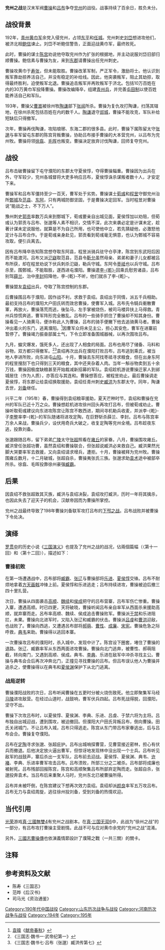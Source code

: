 {{noteTA
|1=呂布
}}
{{Infobox Military Conflict
|conflict=兖州之戰
|partof=[[东汉末年群雄割据|东汉末年群雄割据]]战事
|image=
|caption=
|date=西元194-195年
|place=兖州 （今[[山东省|山东省]]西南部和[[河南省|河南省]]东部）
|casus=
|territory=
|result=胜负未分，吕布撤退
|combatant1=[[曹操|曹操]]<br>[[袁绍|袁绍]]
|combatant2=[[吕布|吕布]]<br>[[陈宫|陈宫]]<br>[[张邈|张邈]]
|commander1=曹操<br>袁绍<br>[[荀彧|荀彧]]<br>[[程昱|程昱]]<br>[[典韦|典韦]]<br>[[夏侯惇|夏侯惇]]<br>[[靳允|靳允]]<br>[[枣祗|枣祗]]<br>[[曹洪|曹洪]]<br>[[乐进|乐进]]<br>[[于禁|于禁]]<br>[[李整|李整]]
|commander2=吕布<br>陈宫<br>张邈<br>[[氾嶷|氾嶷]]{{KIA}}<br>[[张超_(东平)|张超]]{{KIA}}<br>[[薛兰|薛兰]]{{KIA}}<br>[[李封|李封]]{{KIA}}
|strength1=
|strength2=万余人
|casualties1=
|casualties2=
}}

'''兖州之战'''是汉末军阀[[曹操|曹操]]和[[吕布|吕布]]争夺[[兖州|兖州]]的战役。战事持续了百余日，胜负未分。

== 战役背景 ==
192年，[[青州|青州]][[黄巾军|黄巾军]]余党入侵兖州，占领[[东平|东平]]和[[任城|任城]]。兖州刺史[[刘岱_(兖州刺史)|刘岱]]想进攻他们，被济北相[[鲍信|鲍信]]谏止。刘岱不听鲍信警告，正面迎战黄巾军，最终败死。

此时，曹操的谋士[[陈宫|陈宫]]劝说他夺取兖州作为扩张的根据地，并主动说服刘岱旧部归顺曹操。鲍信素与曹操为友，来到[[东郡|东郡]]请曹操出任兖州刺史。

曹操攻黄巾于[[寿张|寿张]]，但未能取胜。曹操改革军制，严正军令，激励将士。他认识到叛军靠劫掠养活自己，并没有稳定的补给线。因此，他突袭叛军，阻止其劫掠，取得最终胜利，迫使叛军北退。曹操追击叛军并再败叛军于济北。包括10万百姓在内的30万黄巾军投降曹操。曹操改编降卒，组建[[青州兵|青州兵]]，并完善[[屯田制|屯田制]]以使百姓能养活自己和军队。

193年，曹操父[[曹嵩|曹嵩]]被徐州牧[[陶谦|陶谦]]部下[[张闿_(东汉)|张闿]]所杀。曹操为复仇攻打陶谦，扫荡其辖地，在徐州杀死包括百姓在内的数千人。[[陶谦|陶谦]]退守[[郯城|郯城]]，曹操不能攻克，军队补给短缺后只得撤军。

次年，曹操再伐陶谦，攻陷琅琊、东海二郡的很多县。此时，曹操下属陈留太守[[张邈|张邈]]与率军留屯东郡的陈宫背叛曹操，协助吕布接手曹操的大本营兖州，以吕布为兖州牧。曹操将领[[徐翕|徐翕]]、[[毛晖|毛晖]]也叛变。曹操决定放弃讨伐陶谦，回师复夺兖州。

== 战役 ==
吕布击破曹操留下屯守濮阳的东郡太守夏侯惇，夺得曹操辎重。曹操因为出兵在外，守军较少，兖州各城督将大吏多响应吕布，夏侯惇诛杀谋叛者数十人，才安定下来。

曹操军和吕布军僵持至少一百天，曹军处于劣势。曹操谋士[[荀彧|荀彧]]和[[程昱|程昱]]守御兖州治所[[鄄城|鄄城]]及[[范县|范县]]、[[东阿|东阿]]，只有两城防御坚固，于是曹操决定回军。当时程昱对曹操说“能战之士，不下万人”。

豫州刺史[[郭贡|郭贡]]率数万兵来到鄄城下，荀彧要亲自出城见面，夏侯惇加以劝阻，但荀彧认为郭贡与吕布、张邈等人素不相识，交情不深，此次来袭必定是计谋未定，趁著计谋未定说服他，就算是不为自己所用，也可使他中立，若先猜疑他，必激怒他定计与吕布合作。于是荀彧亲身赴见，郭贡看到荀彧毫无惧意，也认为鄄城不容易攻取，便引兵离去。

因有吕布降卒告知陈宫想夺取东阿县，程昱派骑兵驻守仓亭津，陈宫到东武阳后因而不能渡河。吕布又派[[氾嶷|氾嶷]]取范县，范县令[[靳允|靳允]]虽然母亲、弟弟和妻子儿女都被吕布所获，却在程昱劝说下伏兵刺杀氾嶷，勒兵守城。东阿令[[枣祗|枣祗]]也以兵守城。吕布杀至，围鄄城，不能取胜，遂西进屯濮阳。曹操遣[[李乾_(东汉)|李-{乾}-]]回乘氏慰劳诸县，吕布别驾[[薛兰|薛兰]]、治中[[李封|李封]]招降他，李-{乾}-不听，他们就杀了李-{乾}-。

曹操盟友[[袁绍|袁绍]]出兵，夺取了陈宫控制的东郡。

后曹操围吕布于濮阳，因作战不利，求救于袁绍。袁绍出于同情，派五千兵相助。最初支持吕布的濮阳大户田氏转而效忠曹操，使曹军入城。呂布先令騎兵衝散曹軍，再放火，曹操落荒而逃，後坠马，左手掌被烧伤，被司马楼异扶上马得救。青州兵惊慌奔逃，曹军阵形完全散乱。吕布的一些骑手抓住了曹操却不知其身份。曹操看见一人骑黄马，便诈称此人为曹操，吕布的骑手便撇下他去追骑黄马者。曹操冲出着火的东门，逃离濮阳。<ref>[[袁暐|袁暐]]《[[献帝春秋|献帝春秋]]》</ref>因曹军众将未见主公，担心其安危，曹军在进寨前暂停了。曹操竭力振奋部属士气，下令立即准备围城器械，以再次围攻吕布。

九月，蝗灾爆发，饿死多人，还出现了人相食的局面。吕布也用尽了储备、马料和谷物，双方都只得撤军。<ref>《三国志·魏书一·武帝纪第一》</ref><ref>《三国志·魏书七·吕布（张邈）臧洪传第七》</ref>袁绍再次出兵在濮阳打败吕布，吕布逃到乘氏，被当地人李进所败，向东进屯[[山阳|山阳]]。十月，曹操去东阿找枣祗寻求粮食，但在出身东阿的程昱搜刮下也只得到三天的粮食，其中还夹杂着人肉。当年一斛谷物卖到五十余万钱，曹操因极度缺粮甚至开始裁减新招募的军队。袁绍趁机游说曹操迁家人到邺城居住（作为人质），亦答应与其连和。曹操想答应，被程昱劝止。最后曹操调走夏侯惇，将东郡让给袁绍换取援助，袁绍任青州刺史[[臧洪|臧洪]]为东郡太守。同年，陶谦去世，[[刘备|刘备]]继任。

{{main|定陶之戰 (東漢)}}
兴平二年（195年）春，曹操得到袁绍粮草援助，夏天芒种时节，袁绍和曹操在兖州的军队已近十万之众。曹操想趁机进攻徐州回头再攻打吕布，但被荀彧劝止。曹操听取荀彧建议向东进攻陈宫让陈宫不敢西进，期间寻机勒兵收麦，并派李-{乾}-子[[李整|李整]]率李-{乾}-的军队随诸将进攻定陶，在巨野斩杀薛兰、李封。吕布与陈宫率万余人来战，曹操兵少，设伏用奇兵大破之，收复定陶等兖州全境。吕布趁夜东逃，投靠刘备。

张邈跟随吕布，留下弟弟[[广陵|广陵]]太守[[张超_(东平)|张超]]照看在[[雍丘|雍丘]]的家眷。八月，曹操围攻雍丘。臧洪曾任张超功曹，虽然袁绍和曹操联合，但张超说臧洪必来救自己。臧洪果然光脚大哭要率军去救援，又向袁绍请求增兵，遭拒。十月，曹操被拜为兖州牧。曹操围雍丘数月，十二月破城，张超自杀，曹操夷张氏三族。张邈求助[[袁术|袁术]]途中被部卒所杀。徐翕、毛晖投靠徐州豪强[[臧霸|臧霸]]。

== 后果 ==
因袁绍不救张超致其灭族，臧洪与袁绍决裂，袁绍攻打臧洪，历时一年将其擒杀，也因此失去了迎天子的机会，汉献帝因而为曹操所掌控。

兖州之战最终导致了198年曹操刘备联军攻打吕布的[[下邳之战|下邳之战]]。吕布战败并被曹操下令处决。

== 演绎 ==
[[罗贯中|罗贯中]]的历史小说《[[三国演义|三国演义]]》也提及了兖州之战的战况，佔兩個篇幅（〈第十一回〉和〈第十二回〉），描述如下：

=== 曹操初败 ===
在第一场遭遇战中，吕布部将[[臧霸|臧霸]]、[[张辽|张辽]]与曹操部将[[乐进|乐进]]、[[夏侯惇|夏侯惇]]交锋。吕布不耐烦地拿着[[方天画戟|方天画戟]]冲锋上前。夏侯惇和乐进逃走；吕布持续进攻，曹操被迫后撤三四十里扎营。

次日，曹操从四面袭击[[高顺|高顺]]、[[魏续|魏续]]和[[侯成|侯成]]把守的吕布营寨，吕布军伤亡惨重。曹操入寨，遭遇高顺。时已四更，天将破晓，曹操听闻吕布亲自率军从西面杀来援助高顺，就弃寨而走。呂布率高顺、魏续、侯成追击曹操败军。曹操派[[于禁|于禁]]和乐进阻拦，未果。曹操向北进军时，又陷入张辽和臧霸的伏击。曹操派[[吕虔|吕虔]]和[[曹洪|曹洪]]迎敌，也战败了。曹操向西逃，又遭遇呂布部将[[郝萌|郝萌]]、[[曹性|曹性]]、[[成廉|成廉]]、[[宋宪|宋宪]]。曹操危急之际呼救，[[典韦|典韦]]来助。曹操得以逃回本寨。

一次曹操攻吕布的濮阳时，杀入城中，发现中计了。陈宫设下圈套，堵住了曹操的退路。张辽、臧霸率军从东西两面进攻曹操。曹操向北门逃奔，被曹性、郝萌阻截，转向南门，又遇到高顺、侯成。典韦、[[李典|李典]]、乐进在敌军中冲杀寻找主公。曹操与典韦会合后再次冲奔北门，正撞见寻找曹操的吕布。但吕布误认他人为曹操并追杀之，使曹操得以在典韦和[[夏侯渊|夏侯渊]]保护下从北门逃离。

=== 战局逆转 ===
曹操濮阳战败的次日，吕布听闻曹操在五更时分被火烧伤致死。他立即聚集军马经[[马陵|马陵]]进攻敌营。在经过山道时，战鼓响，曹军伏兵四起。吕布死战得脱，回濮阳，坚守不出。

曹操下次攻吕布时，以夏侯惇、夏侯渊、李典、乐进、吕虔、于禁六将为主将。吕布独自出城迎战，遭到围攻，被迫撤回。但濮阳大户田氏背叛吕布，倒向曹操。田氏关闭城门，不让吕布入城，吕布只得逃走。陈宫从东门带吕布家眷逃出，后与吕布会合。曹操复夺濮阳。

吕布在[[定陶|定陶]]寻求张邈、张超庇护。吕布出城哨探曹营，见曹营接近密林，担心有伏兵而撤退。后他决定放火逼出曹军，但惊讶地发现林中没出现一个士兵。吕布听见敌军的战鼓声，寨后杀出一支军队，吕布前去迎战。夏侯惇、夏侯渊、典韦、[[许褚|许褚]]、李典、乐进率曹军攻击吕布。吕布溃败，所部三分之二被杀。吕布部将成廉也被射死。吕布残部回报陈宫，陈宫和高顺聚集吕布所部弃定陶而走。张超自杀，张邈投奔袁术。当吕布后来重聚人马时，兖州东北已被曹操所得。

吕布并未被吓倒，在陈宫建议下想再次效力袁绍。袁绍却派[[颜良|颜良]]率军五万攻吕布。吕布无力与袁绍周旋，逃往徐州投刘备，受到刘备的热情欢迎。

== 当代引用 ==
[[光荣|光荣]]游戏[[真·三國無雙4|真·三國無雙4]]有兖州之战剧本。在[[真·三国无双6|真·三国无双6]]中，此战为“徐州之战”的一部分，有吕布攻打曹操主营剧情。此战不可与应对黄巾余党的“兖州之战”混淆。

另外，[[三國志曹操傳|三國志曹操傳]]也依演義情節設計了濮陽之戰（一共三關）的關卡。

== 注释 ==

{{Reflist|2}}

== 参考资料及文献 ==
*陈寿《三国志》
*范晔《后汉书》
*司马光《资治通鉴》

[[Category:190年代中国战役|Category:190年代中国战役]]
[[Category:山东历次战争与战役|Category:山东历次战争与战役]]
[[Category:河南历次战争与战役|Category:河南历次战争与战役]]
[[Category:194年|Category:194年]]
[[Category:195年|Category:195年]]